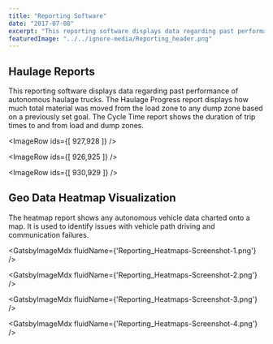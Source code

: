 ```yaml
---
title: "Reporting Software"
date: "2017-07-08"
excerpt: "This reporting software displays data regarding past performance of autonomous haulage trucks. The heatmap report shows any autonomous vehicle data charted onto a map."
featuredImage: "../../ignore-media/Reporting_header.png"
---
```



## Haulage Reports

This reporting software displays data regarding past performance of autonomous haulage trucks. The Haulage Progress report displays how much total material was moved from the load zone to any dump zone based on a previously set goal. The Cycle Time report shows the duration of trip times to and from load and dump zones.

<ImageRow ids={[ 927,928 ]} />

<ImageRow ids={[ 926,925 ]} />

<ImageRow ids={[ 930,929 ]} />

## Geo Data Heatmap Visualization

The heatmap report shows any autonomous vehicle data charted onto a map. It is used to identify issues with vehicle path driving and communication failures.

<GatsbyImageMdx fluidName={'Reporting_Heatmaps-Screenshot-1.png'} />

<GatsbyImageMdx fluidName={'Reporting_Heatmaps-Screenshot-2.png'} />

<GatsbyImageMdx fluidName={'Reporting_Heatmaps-Screenshot-3.png'} />

<GatsbyImageMdx fluidName={'Reporting_Heatmaps-Screenshot-4.png'} />
